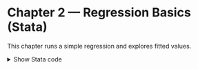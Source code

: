 # Chapter 2 — Regression Basics (Stata)

This chapter runs a simple regression and explores fitted values.

<details>
<summary>Show Stata code</summary>

```{jupyter} stata
sysuse auto
regress price mpg weight
predict fitted
list make price fitted in 1/10
